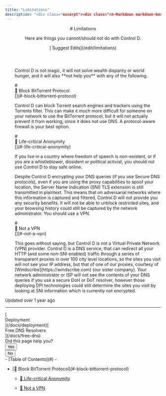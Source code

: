 ```yaml
---
title: "Limitations"
description: "<div class="excerpt"><div class="rm-Markdown markdown-body" data-testid="RDMD"><p>Here are things you cannot/should not do with Control D.</p></div></div></div><div class="col-xs-3">[<i aria-hidden="true" class="icon icon-edit"></i> Suggest Edits](/edit/limitations)</div></div></header><div class="grid-container-fluid" id="content-container"><section class="content-body grid-75"><div dehydrated="<p>Control D is not magic, it will not solve wealth disparity or world hunger, and it will also **not help you** with any of the following. </p>"
---
```


<header id="content-head"><div class="row clearfix"><div class="col-xs-9"># Limitations

<div class="excerpt"><div class="rm-Markdown markdown-body" data-testid="RDMD"><p>Here are things you cannot/should not do with Control D.</p></div></div></div><div class="col-xs-3">[<i aria-hidden="true" class="icon icon-edit"></i> Suggest Edits](/edit/limitations)</div></div></header><div class="grid-container-fluid" id="content-container"><section class="content-body grid-75"><div dehydrated="<p>Control D is not magic, it will not solve wealth disparity or world hunger, and it will also **not help you** with any of the following. </p>
# <div class=&quot;heading-anchor anchor waypoint&quot; id=&quot;-block-bittorrent-protocol&quot;></div><div class=&quot;heading-text&quot;><div id=&quot;section-🚫-block-bit-torrent-protocol&quot; class=&quot;heading-anchor_backwardsCompatibility&quot;></div>🚫 Block BitTorrent Protocol</div><Link aria-label=&quot;Skip link to 🚫 Block BitTorrent Protocol&quot; class=&quot;heading-anchor-icon fa fa-anchor&quot; href=&quot;#-block-bittorrent-protocol&quot;></Link>

<p>Control D can block Torrent search engines and trackers using the Torrents filter. This can make it much more difficult for someone on your network to use the BitTorrent  protocol, but it will not actually prevent it from working, since it does not use DNS. A protocol-aware firewall is your best option. </p>
# <div class=&quot;heading-anchor anchor waypoint&quot; id=&quot;-life-critical-anonymity&quot;></div><div class=&quot;heading-text&quot;><div id=&quot;section-🚫-life-critical-anonymity&quot; class=&quot;heading-anchor_backwardsCompatibility&quot;></div>🚫 Life-critical Anonymity</div><Link aria-label=&quot;Skip link to 🚫 Life-critical Anonymity&quot; class=&quot;heading-anchor-icon fa fa-anchor&quot; href=&quot;#-life-critical-anonymity&quot;></Link>

<p>If you live in a country where freedom of speech is non-existent, or if you are a whistleblower, dissident or political activist, you should not use Control D to stay safe online.</p>
<p>Despite Control D encrypting your DNS queries (if you use Secure DNS protocols), even if you are using the proxy capabilities to spoof your location, the Server Name Indication (SNI) TLS extension is still transmitted in plaintext. This means that on adversarial networks where this information is captured and filtered, Control D will not provide you any security benefits. It will not be able to unblock restricted sites, and your browsing history could still be captured by the network administrator. You should use a VPN.</p>
# <div class=&quot;heading-anchor anchor waypoint&quot; id=&quot;-not-a-vpn&quot;></div><div class=&quot;heading-text&quot;><div id=&quot;section-🚫-not-a-vpn&quot; class=&quot;heading-anchor_backwardsCompatibility&quot;></div>🚫 Not a VPN</div><Link aria-label=&quot;Skip link to 🚫 Not a VPN&quot; class=&quot;heading-anchor-icon fa fa-anchor&quot; href=&quot;#-not-a-vpn&quot;></Link>

<p>This goes without saying, but Control D is not a Virtual Private Network (VPN) provider. Control D is a DNS service, that can redirect all your HTTP (and some non-SNI enabled) traffic through a series of transparent proxies in over 100 city level locations, so the sites you visit will not see your IP address, but that of one of our proxies, courtesy of <Link href=&quot;https://windscribe.com&quot; target=&quot;&quot; title=&quot;&quot;>Windscribe</Link> (our sister company). Your network administrator or ISP will not see the contents of your DNS queries if you use a secure DoH or DoT resolver, however those deploying DPI technologies could still determine the sites you visit by looking at SNI information which is currently not encrypted.</p>" style="margin-left:31px" class="rm-Markdown markdown-body rm-Markdown markdown-body ng-non-bindable" data-testid="RDMD"><p>Control D is not magic, it will not solve wealth disparity or world hunger, and it will also **not help you** with any of the following. </p>
# <div class="heading-anchor anchor waypoint" id="-block-bittorrent-protocol"></div><div class="heading-text"><div id="section-🚫-block-bit-torrent-protocol" class="heading-anchor_backwardsCompatibility"></div>🚫 Block BitTorrent Protocol</div>[](#-block-bittorrent-protocol)

<p>Control D can block Torrent search engines and trackers using the Torrents filter. This can make it much more difficult for someone on your network to use the BitTorrent  protocol, but it will not actually prevent it from working, since it does not use DNS. A protocol-aware firewall is your best option. </p>
# <div class="heading-anchor anchor waypoint" id="-life-critical-anonymity"></div><div class="heading-text"><div id="section-🚫-life-critical-anonymity" class="heading-anchor_backwardsCompatibility"></div>🚫 Life-critical Anonymity</div>[](#-life-critical-anonymity)

<p>If you live in a country where freedom of speech is non-existent, or if you are a whistleblower, dissident or political activist, you should not use Control D to stay safe online.</p>
<p>Despite Control D encrypting your DNS queries (if you use Secure DNS protocols), even if you are using the proxy capabilities to spoof your location, the Server Name Indication (SNI) TLS extension is still transmitted in plaintext. This means that on adversarial networks where this information is captured and filtered, Control D will not provide you any security benefits. It will not be able to unblock restricted sites, and your browsing history could still be captured by the network administrator. You should use a VPN.</p>
# <div class="heading-anchor anchor waypoint" id="-not-a-vpn"></div><div class="heading-text"><div id="section-🚫-not-a-vpn" class="heading-anchor_backwardsCompatibility"></div>🚫 Not a VPN</div>[](#-not-a-vpn)

<p>This goes without saying, but Control D is not a Virtual Private Network (VPN) provider. Control D is a DNS service, that can redirect all your HTTP (and some non-SNI enabled) traffic through a series of transparent proxies in over 100 city level locations, so the sites you visit will not see your IP address, but that of one of our proxies, courtesy of [Windscribe](https://windscribe.com) (our sister company). Your network administrator or ISP will not see the contents of your DNS queries if you use a secure DoH or DoT resolver, however those deploying DPI technologies could still determine the sites you visit by looking at SNI information which is currently not encrypted.</p></div><div class="UpdatedAt"><p class="DateLine "><i class="icon icon-watch"></i>Updated<!-- --> <!-- -->over 1 year ago<!-- --> </p></div><hr class="NextStepsDivider"><nav aria-label="Pagination Controls" class="PaginationControlsjDYuqu8pBMUy rm-Pagination">[<span class="PaginationControls-iconZbaZ3tgyhNmI icon-arrow-left2"></span><div class="PaginationControls-text3qEXHZU00znD PaginationControls-text_left3wBkn4C9R0W_">Deployment</div>](/docs/deployment)[<div class="PaginationControls-text3qEXHZU00znD PaginationControls-text_right3EIfWubgRVVP">Free DNS Resolvers</div><span class="PaginationControls-iconZbaZ3tgyhNmI icon-arrow-right2"></span>](/docs/free-dns)</nav><div class="rm-PageThumbs PageThumbs"><div class="PageThumbs-helpful">Did this page help you?<div class="PageThumbs-cta"><div class="Dropdown Dropdown_closed"><button aria-haspopup="dialog" class="Button Button_sm PageThumbs-button Dropdown-toggle Button_secondary Button_secondary_text" type="button" aria-expanded="false"><i class="icon icon-thumbs-up-2"></i><span>Yes</span></button></div><div class="Dropdown Dropdown_closed"><button aria-haspopup="dialog" class="Button Button_sm PageThumbs-button Dropdown-toggle Button_secondary Button_secondary_text" type="button" aria-expanded="false"><i class="icon icon-thumbs-down1"></i><span>No</span></button></div></div></div></div></section><section class="content-toc grid-25"><nav>- [<i class="icon icon-text-align-left"></i>Table of Contents](#)
- <ul>
<li>[🚫 Block BitTorrent Protocol](#-block-bittorrent-protocol)

- [🚫 Life-critical Anonymity](#-life-critical-anonymity)

- [🚫 Not a VPN](#-not-a-vpn)

</li></ul></nav></section></div><div class="ModalWrapper" id="tutorialmodal-root"></div>